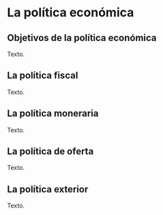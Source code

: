# La política económica

## Objetivos de la política económica

Texto.

## La política fiscal

Texto.

## La política moneraria

Texto.

## La política de oferta

Texto.

## La política exterior

Texto.